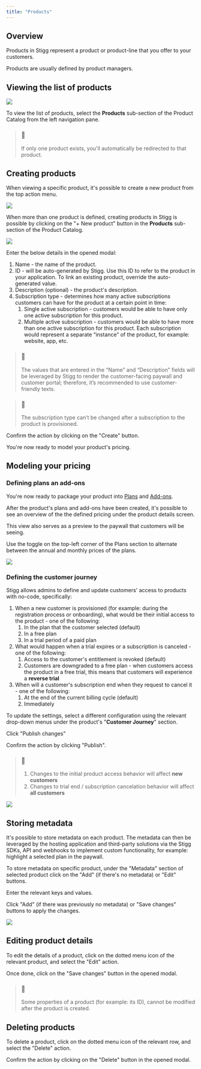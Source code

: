 ```yaml
---
title: "Products"
---
```


## Overview

Products in Stigg represent a product or product-line that you offer to your customers.

Products are usually defined by product managers.

## Viewing the list of products

![](/images/f6e411c-Screen_Shot_2022-10-19_at_22.17.31.png)

To view the list of products, select the **Products** sub-section of the Product Catalog from the left navigation pane.

> ### 📘
> 
> If only one product exists, you'll automatically be redirected to that product.

## Creating products

When viewing a specific product, it's possible to create a new product from the top action menu.

![](/images/021b335-image.png)

When more than one product is defined, creating products in Stigg is possible by clicking on the "+ New product" button in the **Products** sub-section of the Product Catalog.

![](/images/c5f94cf-image.png)

Enter the below details in the opened modal:

1. Name - the name of the product.
2. ID - will be auto-generated by Stigg. Use this ID to refer to the product in your application. To link an existing product, override the auto-generated value.
3. Description (optional) - the product's description.
4. Subscription type - determines how many active subscriptions customers can have for the product at a certain point in time:  
   1. Single active subscription - customers would be able to have only one active subscription for this product.  
   2. Multiple active subscription - customers would be able to have more than one active subscription for this product. Each subscription would represent a separate “instance” of the product, for example: website, app, etc.

> ### 📘
> 
> The values that are entered in the “Name” and “Description” fields will be leveraged by Stigg to render the customer-facing paywall and customer portal; therefore, it’s recommended to use customer-friendly texts.

> ### 🚧
> 
> The subscription type can’t be changed after a subscription to the product is provisioned.

Confirm the action by clicking on the "Create" button.

You're now ready to model your product's pricing.

## Modeling your pricing

### Defining plans an add-ons

You're now ready to package your product into [Plans](/docs/plans) and [Add-ons](/docs/add-ons).

After the product's plans and add-ons have been created, it's possible to see an overview of the the defined pricing under the product details screen.

This view also serves as a preview to the paywall that customers will be seeing.

Use the toggle on the top-left corner of the Plans section to alternate between the annual and monthly prices of the plans.

![](/images/1073c81-Screen_Shot_2022-10-19_at_22.18.28.png)

  
### Defining the customer journey

Stigg allows admins to define and update customers' access to products with no-code, specifically:

1. When a new customer is provisioned (for example: during the registration process or onboarding), what would be their initial access to the product - one of the following:  
   1. In the plan that the customer selected (default)  
   2. In a free plan  
   3. In a trial period of a paid plan
2. What would happen when a trial expires or a subscription is canceled - one of the following:  
   1. Access to the customer's entitlement is revoked (default)  
   2. Customers are downgraded to a free plan - when customers access the product in a free trial, this means that customers will experience a **reverse trial**
3. When will a customer's subscription end when they request to cancel it - one of the following:  
   1. At the end of the current billing cycle (default)  
   2. Immediately

To update the settings, select a different configuration using the relevant drop-down menus under the product's "**Customer Journey**" section.

Click "Publish changes"

Confirm the action by clicking "Publish".

> ### 🚧
> 
> 1. Changes to the initial product access behavior will affect **new customers**
> 1. Changes to trial end / subscription cancelation behavior will affect **all customers**

![](/images/b8f4598-Screen_Shot_2022-09-21_at_22.37.43.png)

## Storing metadata

It's possible to store metadata on each product. The metadata can then be leveraged by the hosting application and third-party solutions via the Stigg SDKs, API and webhooks to implement custom functionality, for example: highlight a selected plan in the paywall.

To store metadata on specific product, under the "Metadata" section of selected product click on the "Add" (if there's no metadata) or "Edit" buttons.

Enter the relevant keys and values.

Click "Add" (if there was previously no metadata) or "Save changes" buttons to apply the changes.

![](/images/832effc-Screen_Shot_2022-10-19_at_23.03.19.png)

## Editing product details

To edit the details of a product, click on the dotted menu icon of the relevant product, and select the "Edit" action.

Once done, click on the "Save changes" button in the opened modal.

> ### 📘
> 
> Some properties of a product (for example: its ID), cannot be modified after the product is created.

## Deleting products

To delete a product, click on the dotted menu icon of the relevant row, and select the "Delete" action. 

Confirm the action by clicking on the "Delete" button in the opened modal.
